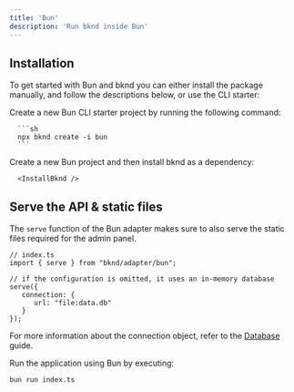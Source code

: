 ```yaml
---
title: 'Bun'
description: 'Run bknd inside Bun'
---
```


## Installation
To get started with Bun and bknd you can either install the package manually, and follow the descriptions below, or use the CLI starter:

<Tabs>
   <Tab title="CLI Starter">
      Create a new Bun CLI starter project by running the following command:

      ```sh
      npx bknd create -i bun
      ```
   </Tab>
   <Tab title="Manual">
      Create a new Bun project and then install bknd as a dependency:

      <InstallBknd />
   </Tab>
</Tabs>


## Serve the API & static files
The `serve` function of the Bun adapter makes sure to also serve the static files required for
the admin panel.

``` tsx
// index.ts
import { serve } from "bknd/adapter/bun";

// if the configuration is omitted, it uses an in-memory database
serve({
   connection: {
      url: "file:data.db"
   }
});
```
For more information about the connection object, refer to the [Database](/usage/database) guide.

Run the application using Bun by executing:
```bash
bun run index.ts
```